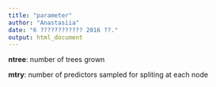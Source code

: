 ```yaml
---
title: "parameter"
author: "Anastasiia"
date: "6 ???????????? 2016 ??."
output: html_document
---
```



**ntree**: number of trees grown

**mtry**: number of predictors sampled for spliting at each node
